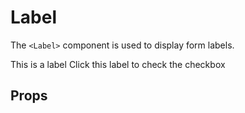 

<Meta title="synth-ui|Typography/Label" component={Label} />

# Label

The `<Label>` component is used to display form labels.

<Preview withToolbar>
  <Story name="intro">
    <div>
      <Label>This is a label</Label>
      <Spacer bottom scale={2} />
      <Label>
        <Checkbox />
        <Spacer inline right scale={1} />
        Click this label to check the checkbox
      </Label>
    </div>
  </Story>
</Preview>

## Props

<Props of={Label} />
